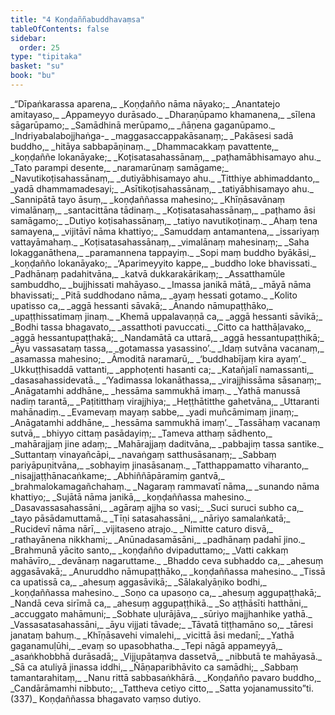 ```yaml
---
title: "4 Koṇḍaññabuddhavaṃsa"
tableOfContents: false
sidebar:
  order: 25
type: "tipitaka"
basket: "su"
book: "bu"
---
```



<DynamicBreadcrumb />

<Division number="1" book="bu">

<Paragraph number="304" type="verses" book="bu">
_“Dīpaṅkarassa aparena,_  
_Koṇḍañño nāma nāyako;_  
_Anantatejo amitayaso,_  
_Appameyyo durāsado._  

</Paragraph>

</Division>
<Division number="2" book="bu">

<Paragraph number="305" type="verses" book="bu">
_Dharaṇūpamo khamanena,_  
_sīlena sāgarūpamo;_  
_Samādhinā merūpamo,_  
_ñāṇena gaganūpamo._  

</Paragraph>

</Division>
<Division number="3" book="bu">

<Paragraph number="306" type="verses" book="bu">
_Indriyabalabojjhaṅga-_  
_maggasaccappakāsanaṃ;_  
_Pakāsesi sadā buddho,_  
_hitāya sabbapāṇinaṃ._  

</Paragraph>

</Division>
<Division number="4" book="bu">

<Paragraph number="307" type="verses" book="bu">
_Dhammacakkaṃ pavattente,_  
_koṇḍaññe lokanāyake;_  
_Koṭisatasahassānaṃ,_  
_paṭhamābhisamayo ahu._  

</Paragraph>

</Division>
<Division number="5" book="bu">

<Paragraph number="308" type="verses" book="bu">
_Tato parampi desente,_  
_naramarūnaṃ samāgame;_  
_Navutikoṭisahassānaṃ,_  
_dutiyābhisamayo ahu._  

</Paragraph>

</Division>
<Division number="6" book="bu">

<Paragraph number="309" type="verses" book="bu">
_Titthiye abhimaddanto,_  
_yadā dhammamadesayi;_  
_Asītikoṭisahassānaṃ,_  
_tatiyābhisamayo ahu._  

</Paragraph>

</Division>
<Division number="7" book="bu">

<Paragraph number="310" type="verses" book="bu">
_Sannipātā tayo āsuṃ,_  
_koṇḍaññassa mahesino;_  
_Khīṇāsavānaṃ vimalānaṃ,_  
_santacittāna tādinaṃ._  

</Paragraph>

</Division>
<Division number="8" book="bu">

<Paragraph number="311" type="verses" book="bu">
_Koṭisatasahassānaṃ,_  
_paṭhamo āsi samāgamo;_  
_Dutiyo koṭisahassānaṃ,_  
_tatiyo navutikoṭinaṃ._  

</Paragraph>

</Division>
<Division number="9" book="bu">

<Paragraph number="312" type="verses" book="bu">
_Ahaṃ tena samayena,_  
_vijitāvī nāma khattiyo;_  
_Samuddaṃ antamantena,_  
_issariyaṃ vattayāmahaṃ._  

</Paragraph>

</Division>
<Division number="10" book="bu">

<Paragraph number="313" type="verses" book="bu">
_Koṭisatasahassānaṃ,_  
_vimalānaṃ mahesinaṃ;_  
_Saha lokagganāthena,_  
_paramannena tappayiṃ._  

</Paragraph>

</Division>
<Division number="11" book="bu">

<Paragraph number="314" type="verses" book="bu">
_Sopi maṃ buddho byākāsi,_  
_koṇḍañño lokanāyako;_  
_‘Aparimeyyito kappe,_  
_buddho loke bhavissati._  

</Paragraph>

</Division>
<Division number="12" book="bu">

<Paragraph number="315" type="verses" book="bu">
_Padhānaṃ padahitvāna,_  
_katvā dukkarakārikaṃ;_  
_Assatthamūle sambuddho,_  
_bujjhissati mahāyaso._  

</Paragraph>

</Division>
<Division number="13" book="bu">

<Paragraph number="316" type="verses" book="bu">
_Imassa janikā mātā,_  
_māyā nāma bhavissati;_  
_Pitā suddhodano nāma,_  
_ayaṃ hessati gotamo._  

</Paragraph>

</Division>
<Division number="14" book="bu">

<Paragraph number="317" type="verses" book="bu">
_Kolito upatisso ca,_  
_aggā hessanti sāvakā;_  
_Ānando nāmupaṭṭhāko,_  
_upaṭṭhissatimaṃ jinaṃ._  

</Paragraph>

</Division>
<Division number="15" book="bu">

<Paragraph number="318" type="verses" book="bu">
_Khemā uppalavaṇṇā ca,_  
_aggā hessanti sāvikā;_  
_Bodhi tassa bhagavato,_  
_assatthoti pavuccati._  

</Paragraph>

</Division>
<Division number="16" book="bu">

<Paragraph number="319" type="verses" book="bu">
_Citto ca hatthāḷavako,_  
_aggā hessantupaṭṭhakā;_  
_Nandamātā ca uttarā,_  
_aggā hessantupaṭṭhikā;_  
_Āyu vassasataṃ tassa,_  
_gotamassa yasassino’._  

</Paragraph>

</Division>
<Division number="17" book="bu">

<Paragraph number="320" type="verses" book="bu">
_Idaṃ sutvāna vacanaṃ,_  
_asamassa mahesino;_  
_Āmoditā naramarū,_  
_‘buddhabījaṃ kira ayaṃ’._  

</Paragraph>

</Division>
<Division number="18" book="bu">

<Paragraph number="321" type="verses" book="bu">
_Ukkuṭṭhisaddā vattanti,_  
_apphoṭenti hasanti ca;_  
_Katañjalī namassanti,_  
_dasasahassidevatā._  

</Paragraph>

</Division>
<Division number="19" book="bu">

<Paragraph number="322" type="verses" book="bu">
_‘Yadimassa lokanāthassa,_  
_virajjhissāma sāsanaṃ;_  
_Anāgatamhi addhāne,_  
_hessāma sammukhā imaṃ._  

</Paragraph>

</Division>
<Division number="20" book="bu">

<Paragraph number="323" type="verses" book="bu">
_Yathā manussā nadiṃ tarantā,_  
_Paṭititthaṃ virajjhiya;_  
_Heṭṭhātitthe gahetvāna,_  
_Uttaranti mahānadiṃ._  

</Paragraph>

</Division>
<Division number="21" book="bu">

<Paragraph number="324" type="verses" book="bu">
_Evamevaṃ mayaṃ sabbe,_  
_yadi muñcāmimaṃ jinaṃ;_  
_Anāgatamhi addhāne,_  
_hessāma sammukhā imaṃ’._  

</Paragraph>

</Division>
<Division number="22" book="bu">

<Paragraph number="325" type="verses" book="bu">
_Tassāhaṃ vacanaṃ sutvā,_  
_bhiyyo cittaṃ pasādayiṃ;_  
_Tameva atthaṃ sādhento,_  
_mahārajjaṃ jine adaṃ;_  
_Mahārajjaṃ daditvāna,_  
_pabbajiṃ tassa santike._  

</Paragraph>

</Division>
<Division number="23" book="bu">

<Paragraph number="326" type="verses" book="bu">
_Suttantaṃ vinayañcāpi,_  
_navaṅgaṃ satthusāsanaṃ;_  
_Sabbaṃ pariyāpuṇitvāna,_  
_sobhayiṃ jinasāsanaṃ._  

</Paragraph>

</Division>
<Division number="24" book="bu">

<Paragraph number="327" type="verses" book="bu">
_Tatthappamatto viharanto,_  
_nisajjaṭṭhānacaṅkame;_  
_Abhiññāpāramiṃ gantvā,_  
_brahmalokamagañchahaṃ._  

</Paragraph>

</Division>
<Division number="25" book="bu">

<Paragraph number="328" type="verses" book="bu">
_Nagaraṃ rammavatī nāma,_  
_sunando nāma khattiyo;_  
_Sujātā nāma janikā,_  
_koṇḍaññassa mahesino._  

</Paragraph>

</Division>
<Division number="26" book="bu">

<Paragraph number="329" type="verses" book="bu">
_Dasavassasahassāni,_  
_agāraṃ ajjha so vasi;_  
_Suci suruci subho ca,_  
_tayo pāsādamuttamā._  

</Paragraph>

</Division>
<Division number="27" book="bu">

<Paragraph number="330" type="verses" book="bu">
_Tīṇi satasahassāni,_  
_nāriyo samalaṅkatā;_  
_Rucidevī nāma nārī,_  
_vijitaseno atrajo._  

</Paragraph>

</Division>
<Division number="28" book="bu">

<Paragraph number="331" type="verses" book="bu">
_Nimitte caturo disvā,_  
_rathayānena nikkhami;_  
_Anūnadasamāsāni,_  
_padhānaṃ padahī jino._  

</Paragraph>

</Division>
<Division number="29" book="bu">

<Paragraph number="332" type="verses" book="bu">
_Brahmunā yācito santo,_  
_koṇḍañño dvipaduttamo;_  
_Vatti cakkaṃ mahāvīro,_  
_devānaṃ nagaruttame._  

</Paragraph>

</Division>
<Division number="30" book="bu">

<Paragraph number="333" type="verses" book="bu">
_Bhaddo ceva subhaddo ca,_  
_ahesuṃ aggasāvakā;_  
_Anuruddho nāmupaṭṭhāko,_  
_koṇḍaññassa mahesino._  

</Paragraph>

</Division>
<Division number="31" book="bu">

<Paragraph number="334" type="verses" book="bu">
_Tissā ca upatissā ca,_  
_ahesuṃ aggasāvikā;_  
_Sālakalyāṇiko bodhi,_  
_koṇḍaññassa mahesino._  

</Paragraph>

</Division>
<Division number="32" book="bu">

<Paragraph number="335" type="verses" book="bu">
_Soṇo ca upasoṇo ca,_  
_ahesuṃ aggupaṭṭhakā;_  
_Nandā ceva sirīmā ca,_  
_ahesuṃ aggupaṭṭhikā._  

</Paragraph>

</Division>
<Division number="33" book="bu">

<Paragraph number="336" type="verses" book="bu">
_So aṭṭhāsīti hatthāni,_  
_accuggato mahāmuni;_  
_Sobhate uḷurājāva,_  
_sūriyo majjhanhike yathā._  

</Paragraph>

</Division>
<Division number="34" book="bu">

<Paragraph number="337" type="verses" book="bu">
_Vassasatasahassāni,_  
_āyu vijjati tāvade;_  
_Tāvatā tiṭṭhamāno so,_  
_tāresi janataṃ bahuṃ._  

</Paragraph>

</Division>
<Division number="35" book="bu">

<Paragraph number="338" type="verses" book="bu">
_Khīṇāsavehi vimalehi,_  
_vicittā āsi medanī;_  
_Yathā gaganamuḷūhi,_  
_evaṃ so upasobhatha._  

</Paragraph>

</Division>
<Division number="36" book="bu">

<Paragraph number="339" type="verses" book="bu">
_Tepi nāgā appameyyā,_  
_asaṅkhobbhā durāsadā;_  
_Vijjupātaṃva dassetvā,_  
_nibbutā te mahāyasā._  

</Paragraph>

</Division>
<Division number="37" book="bu">

<Paragraph number="340" type="verses" book="bu">
_Sā ca atuliyā jinassa iddhi,_  
_Ñāṇaparibhāvito ca samādhi;_  
_Sabbaṃ tamantarahitaṃ,_  
_Nanu rittā sabbasaṅkhārā._  

</Paragraph>

</Division>
<Division number="38" book="bu">

<Paragraph number="341" type="verses" book="bu">
_Koṇḍañño pavaro buddho,_  
_Candārāmamhi nibbuto;_  
_Tattheva cetiyo citto,_  
_Satta yojanamussito”ti. (337)_  


</Paragraph>
</Division>

<Paragraph number="342" type="center" book="bu">
Koṇḍaññassa bhagavato vaṃso dutiyo.
</Paragraph>